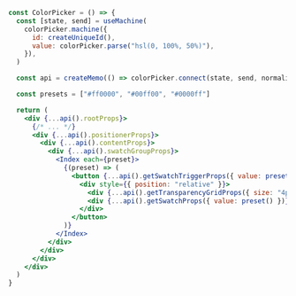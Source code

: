 ```jsx {18-31}
const ColorPicker = () => {
  const [state, send] = useMachine(
    colorPicker.machine({
      id: createUniqueId(),
      value: colorPicker.parse("hsl(0, 100%, 50%)"),
    }),
  )

  const api = createMemo(() => colorPicker.connect(state, send, normalizeProps))

  const presets = ["#ff0000", "#00ff00", "#0000ff"]

  return (
    <div {...api().rootProps}>
      {/* ... */}
      <div {...api().positionerProps}>
        <div {...api().contentProps}>
          <div {...api().swatchGroupProps}>
            <Index each={preset}>
              {(preset) => (
                <button {...api().getSwatchTriggerProps({ value: preset() })}>
                  <div style={{ position: "relative" }}>
                    <div {...api().getTransparencyGridProps({ size: "4px" })} />
                    <div {...api().getSwatchProps({ value: preset() })} />
                  </div>
                </button>
              )}
            </Index>
          </div>
        </div>
      </div>
    </div>
  )
}
```
